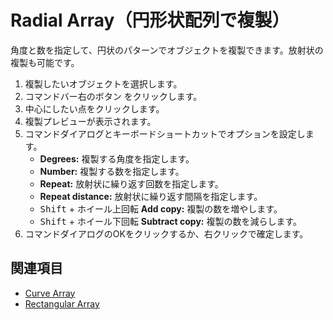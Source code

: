 
# Radial Array（円形状配列で複製）

<Reference shortcut="" command="Radial Array" button="コマンドバー右" />

角度と数を指定して、円状のパターンでオブジェクトを複製できます。放射状の複製も可能です。

1. 複製したいオブジェクトを選択します。
2. コマンドバー右のボタン <ButtonIcon type="button-radial-array" /> をクリックします。
3. 中心にしたい点をクリックします。
4. 複製プレビューが表示されます。
5. コマンドダイアログとキーボードショートカットでオプションを設定します。
   - **Degrees:** 複製する角度を指定します。
   - **Number:** 複製する数を指定します。
   - **Repeat:** 放射状に繰り返す回数を指定します。
   - **Repeat distance:** 放射状に繰り返す間隔を指定します。
   - <kbd>Shift</kbd> + ホイール上回転 **Add copy:** 複製の数を増やします。
   - <kbd>Shift</kbd> + ホイール下回転 **Subtract copy:** 複製の数を減らします。
5. コマンドダイアログのOKをクリックするか、右クリックで確定します。

## 関連項目
- [Curve Array](./curve-array)
- [Rectangular Array](./rectangular-array)
























